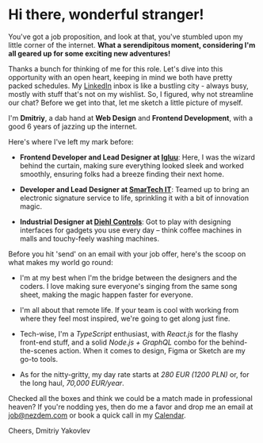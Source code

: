 # Hi there, wonderful stranger!

You've got a job proposition, and look at that, you've stumbled upon my little 
corner of the internet. **What a serendipitous moment, considering I'm all 
geared up for some exciting new adventures!**

Thanks a bunch for thinking of me for this role. Let's dive into this opportunity 
with an open heart, keeping in mind we both have pretty packed schedules. My 
[LinkedIn](https://www.linkedin.com/in/dmitryakovlev) inbox is like a bustling 
city - always busy, mostly with stuff that's not on my wishlist. So, I figured, 
why not streamline our chat? Before we get into that, let me sketch a little 
picture of myself.

I'm **Dmitriy**, a dab hand at **Web Design** and **Frontend Development**, with a good 
6 years of jazzing up the internet.

Here's where I've left my mark before:

- **Frontend Developer and Lead Designer at [Igluu](https://igluu.cz/)**: Here, I was the 
wizard behind the curtain, making sure everything looked sleek and worked smoothly, ensuring 
folks had a breeze finding their next home.

- **Developer and Lead Designer at [SmarTech IT](https://smartech-it.eu/)**: Teamed up to 
bring an electronic signature service to life, sprinkling it with a bit of innovation magic.

- **Industrial Designer at [Diehl Controls](https://www.diehl.com/controls/en/)**: Got to play 
with designing interfaces for gadgets you use every day – think coffee machines in malls and 
touchy-feely washing machines.

Before you hit 'send' on an email with your job offer, here's the scoop on what makes my world go round:

- I'm at my best when I'm the bridge between the designers and the coders. I love making sure 
everyone's singing from the same song sheet, making the magic happen faster for everyone.

- I'm all about that remote life. If your team is cool with working from where they feel most 
inspired, we're going to get along just fine.

- Tech-wise, I'm a _TypeScript_ enthusiast, with _React.js_ for the flashy front-end stuff, 
and a solid _Node.js + GraphQL_ combo for the behind-the-scenes action. When it comes to 
design, Figma or Sketch are my go-to tools.

- As for the nitty-gritty, my day rate starts at _280 EUR (1200 PLN)_ or, for the long 
haul, _70,000 EUR/year_.

Checked all the boxes and think we could be a match made in professional heaven? If you're 
nodding yes, then do me a favor and drop me an email at [job@nezdem.com](mailto:job@nezdem.com) 
or book a quick call in my [Calendar](https://cal.com/nezdem/).

Cheers,
Dmitriy Yakovlev